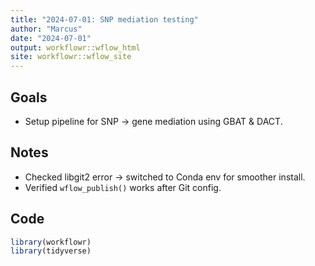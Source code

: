 ```yaml
---
title: "2024-07-01: SNP mediation testing"
author: "Marcus"
date: "2024-07-01"
output: workflowr::wflow_html
site: workflowr::wflow_site
---
```


## Goals

- Setup pipeline for SNP → gene mediation using GBAT & DACT.

## Notes

- Checked libgit2 error → switched to Conda env for smoother install.
- Verified `wflow_publish()` works after Git config.

## Code

```r
library(workflowr)
library(tidyverse)
```
